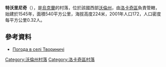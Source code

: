 {{coord|50|42|48|N|24|41|39|E|scale:30000|display=title}}

'''特沃里尼奇'''（{{lang-uk|Твориничі}}），是[[烏克蘭|烏克蘭]]的村落，位於該國西部[[沃倫州|沃倫州]]，由[[洛卡奇區|洛卡奇區]]負責管轄，始建於1545年，面積540平方公里，海拔高度224米，2001年人口172，人口密度每平方公里0.32人。

==參考資料==
* [http://weather.in.ua/ua/volynskaja/25901 Погода в селі Твориничі] {{Wayback|url=http://weather.in.ua/ua/volynskaja/25901 |date=20111219095411 }}

[[Category:沃倫州村落|Category:沃倫州村落]]
[[Category:洛卡奇區村落|Category:洛卡奇區村落]]


{{Volyn-geo-stub}}